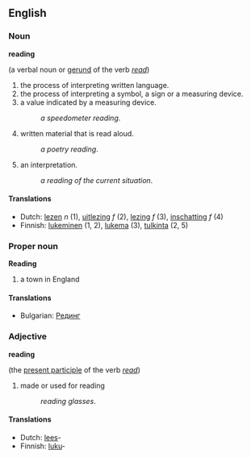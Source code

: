 ==English==
===Noun===
'''reading'''

(a verbal noun or [[gerund]] of the verb ''[[read]]'')
#the process of interpreting written language.
#the process of interpreting a symbol, a sign or a measuring device.
#a value indicated by a measuring device.
#:''a speedometer reading''.
#written material that is read aloud.
#:''a poetry reading''.
#an interpretation. 
#:''a reading of the current situation''.

====Translations====
*Dutch: [[lezen]] ''n'' (1), [[uitlezing]] ''f'' (2), [[lezing]] ''f'' (3), [[inschatting]] ''f'' (4)
*Finnish: [[lukeminen]] (1, 2), [[lukema]] (3), [[tulkinta]] (2, 5)

===Proper noun===
'''Reading'''

# a town in England

====Translations====

*Bulgarian: [[Рединг]]

===Adjective===
'''reading'''

(the [[present participle]] of the verb ''[[read]]'')
#made or used for reading
#:''reading glasses''.

====Translations====
*Dutch: [[lees]]-
*Finnish: [[luku]]-